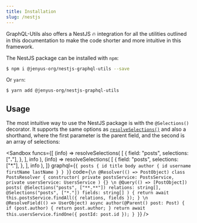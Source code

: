 ```yaml
---
title: Installation
slug: /nestjs
---
```


GraphQL-Utils also offers a NestJS 🔥 integration for all the utilities outlined in this documentation to make the code shorter and more intuitive in this framework.

The NestJS package can be installed with `npm`:

```bash
$ npm i @jenyus-org/nestjs-graphql-utils --save
```

Or `yarn`:

```bash
$ yarn add @jenyus-org/nestjs-graphql-utils
```

## Usage

The most intuitive way to use the NestJS package is with the `@Selections()` decorator. It supports the same options as [`resolveSelections()`](../recipes/resolving-selections.mdx) and also a shorthand, where the first parameter is the parent field, and the second is an array of selections:


<Sandbox
  funcs={[
    (info) =>
      resolveSelections(
        [
          {
            field: "posts",
            selections: ["**.**"],
          },
        ],
        info
      ),
    (info) =>
      resolveSelections(
        [
          {
            field: "posts",
            selections: ["*."],
          },
        ],
        info
      ),
  ]}
  graphql={`
  {
    posts {
      id
      title
      body
      author {
        id
        username
        firstName
        lastName
      }
    }
  }
`}
  code={`
  \n
  @Resolver(() => PostObject)
  class PostsResolver {
    constructor(
      private postsService: PostsService,
      private usersService: UsersService
    ) {}
    \n
    @Query(() => [PostObject])
    posts(
      @Selections("posts", ["**.**"])
      relations: string[],
      @Selections("posts", ["*."]) fields: string[]
    ) {
      return await this.postsService.findAll({ relations, fields });
    }
    \n
    @ResolveField(() => UserObject)
    async author(@Parent() post: Post) {
      if (post.author) {
        return post.author;
      }
      return await this.usersService.findOne({ postId: post.id });
    }
  }
    `}
/>
